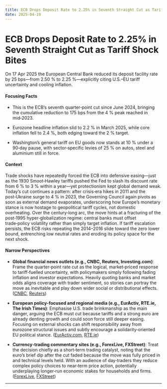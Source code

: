 ```yaml
---
title: ECB Drops Deposit Rate to 2.25% in Seventh Straight Cut as Tariff Shock Bites
date: 2025-04-19
---
```


# ECB Drops Deposit Rate to 2.25% in Seventh Straight Cut as Tariff Shock Bites

On 17 Apr 2025 the European Central Bank reduced its deposit facility rate by 25 bps—from 2.50 % to 2.25 %—explicitly citing U.S.–EU tariff uncertainty and cooling inflation.

#### Focusing Facts

- This is the ECB’s seventh quarter‑point cut since June 2024, bringing the cumulative reduction to 175 bps from the 4 % peak reached in mid‑2023.

- Eurozone headline inflation slid to 2.2 % in March 2025, while core inflation fell to 2.4 %, both edging toward the 2 % target.

- Washington’s general tariff on EU goods now stands at 10 % under a 90‑day pause, with sector‑specific levies of 25 % on autos, steel and aluminium still in force.

#### Context

Trade shocks have repeatedly forced the ECB into defensive easing—just as the 1930 Smoot‑Hawley tariffs pushed the Fed to slash its discount rate from 6 % to 3 % within a year—yet protectionism kept global demand weak. Today’s cut continues a pattern: after crisis‑era hikes in 2011 and the post‑Ukraine surge to 4 % in 2023, the Governing Council again pivots as soon as external demand evaporates, underscoring how Europe’s monetary stance is now hostage to geopolitical tariff cycles, not domestic overheating. Over the century‑long arc, the move hints at a fracturing of the post‑1995 hyper‑globalization regime: central banks must offset trade‑policy volatility rather than simply target inflation. If tariff escalation persists, the ECB risks repeating the 2014–2016 slide toward the zero lower bound, entrenching low neutral rates and eroding its policy space for the next shock.

#### Narrow Perspectives

- **Global financial news outlets (e.g., CNBC, Reuters, Investing.com)**: Frame the quarter‑point rate cut as the logical, market‑priced response to tariff‑fuelled uncertainty, with policymakers simply following fading inflation and investor expectations. Heavily quoting banks and market odds aligns coverage with trader sentiment, so stories can portray the move as inevitable and play down wider social or distributional effects. ([CNBC](https://www.cnbc.com/2025/04/17/european-central-bank-interest-rate-decision-april-2025.html), [Reuters](https://www.reuters.com/markets/europe/ecb-cut-rates-again-help-economy-overcome-trade-turmoil-2025-04-16/))

- **European policy‑focused and regional media (e.g., EurActiv, RTE.ie, The Irish Times)**: Emphasise U.S. trade brinkmanship as the main danger, arguing the ECB must cut because tariffs and a strong euro are already denting growth and could soon force still deeper easing. Focusing on external shocks can shift responsibility away from eurozone structural issues and subtly encourage a solidarity‑oriented EU political stance. ([EurActiv.com](https://www.euractiv.com/section/economy-jobs/news/ecb-cuts-rates-to-2-25-amid-us-tariff-turmoil/), [RTE.ie](https://www.rte.ie/news/business/2025/0417/1508041-ecb-interest-rates/))

- **Currency‑trading commentary sites (e.g., ForexLive, FXStreet)**: Treat the decision chiefly as a short‑term trading catalyst, noting that the euro’s brief dip after the cut faded because the move was fully priced in and technical levels held. With an audience of day‑traders they reduce complex policy choices to near‑term price action, potentially underplaying longer‑run economic stakes for households and firms. ([ForexLive](https://www.forexlive.com/technical-analysis/eurusd-cannot-develop-any-downside-momentum-after-the-ecb-rate-cut-20250417/), [FXStreet](https://www.fxstreet.com/news/european-central-bank-set-to-cut-interest-rates-again-amid-easing-inflation-and-tariff-uncertainty-202504170700))

---
